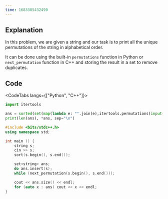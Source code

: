 ```yaml
---
time: 1683385432490
---
```


## Explanation

In this problem, we are given a string and our task is to print all the unique permutations of the string in alphabetical order.

It can be done using the built-in `permutations` function in Python or `next_permutation` function in C++ and storing the result in a set to remove duplicates.

## Code

<CodeTabs langs={["Python", "C++"]}>

```python
import itertools

ans = sorted(set(map(lambda e: "".join(e),itertools.permutations(input()))))
print(len(ans), *ans, sep="\n")
```

```cpp
#include <bits/stdc++.h>
using namespace std;

int main () {
    string s;
    cin >> s;
    sort(s.begin(), s.end());

    set<string> ans;
    do ans.insert(s);
    while (next_permutation(s.begin(), s.end()));

    cout << ans.size() << endl;
    for (auto x : ans) cout << x << endl;
}
```

</CodeTabs>
